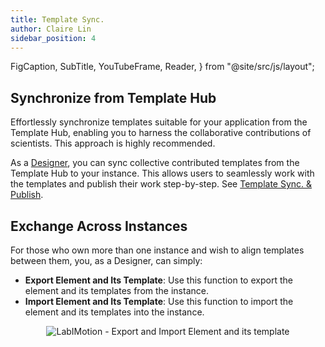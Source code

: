 ```yaml
---
title: Template Sync.
author: Claire Lin
sidebar_position: 4
---
```


  FigCaption,
  SubTitle,
  YouTubeFrame,
  Reader,
} from "@site/src/js/layout";

<SubTitle text="Synchronizing Templates from the Template Hub and Exchanging Them Across Instances" />
<Reader text="Designer" />

## Synchronize from Template Hub

Effortlessly synchronize templates suitable for your application from the Template Hub, enabling you to harness the collaborative contributions of scientists. This approach is highly recommended.

As a [Designer](/labimotion/design-principles#-designer-role), you can sync collective contributed templates from the Template Hub to your instance. This allows users to seamlessly work with the templates and publish their work step-by-step. See [Template Sync. & Publish](/labimotion/template-sync-and-publish).

## Exchange Across Instances

For those who own more than one instance and wish to align templates between them, you, as a Designer, can simply:

- **Export Element and Its Template**: Use this function to export the element and its templates from the instance.
- **Import Element and Its Template**: Use this function to import the element and its templates into the instance.

<p align="center">
  <img
    src="https://github.com/LabIMotion/labimotion/assets/42910431/d1361b62-222b-44e9-907e-996bef7f2da8"
    alt="LabIMotion - Export and Import Element and its template"
  />
  <FigCaption text="Export and Import Element and its template" />
</p>
